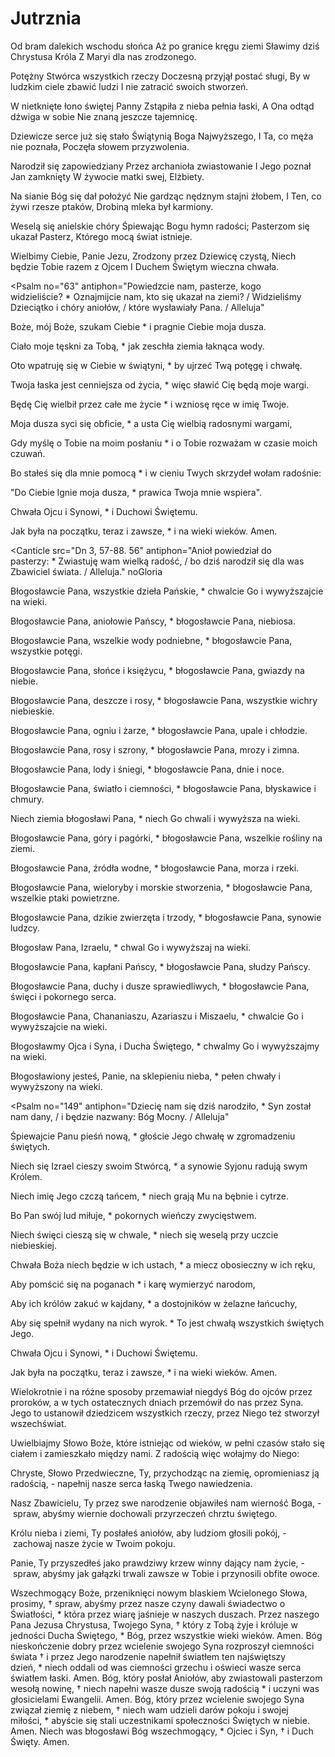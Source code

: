 
# Jutrznia

<Opening />

<Hymn>

Od bram dalekich wschodu słońca
Aż po granice kręgu ziemi
Sławimy dziś Chrystusa Króla
Z Maryi dla nas zrodzonego.

Potężny Stwórca wszystkich rzeczy
Doczesną przyjął postać sługi,
By w ludzkim ciele zbawić ludzi
I nie zatracić swoich stworzeń.

W nietknięte łono świętej Panny
Zstąpiła z nieba pełnia łaski,
A Ona odtąd dźwiga w sobie
Nie znaną jeszcze tajemnicę.

Dziewicze serce już się stało
Świątynią Boga Najwyższego,
I Ta, co męża nie poznała,
Poczęła słowem przyzwolenia.

Narodził się zapowiedziany
Przez archanioła zwiastowanie
I Jego poznał Jan zamknięty
W żywocie matki swej, Elżbiety.

Na sianie Bóg się dał położyć
Nie gardząc nędznym stajni żłobem,
I Ten, co żywi rzesze ptaków,
Drobiną mleka był karmiony.

Weselą się anielskie chóry
Śpiewając Bogu hymn radości;
Pasterzom się ukazał Pasterz,
Którego mocą świat istnieje.

Wielbimy Ciebie, Panie Jezu,
Zrodzony przez Dziewicę czystą,
Niech będzie Tobie razem z Ojcem
I Duchem Świętym wieczna chwała.

</Hymn>

<Psalm
  no="63"
  antiphon="Powiedzcie nam, pasterze, kogo widzieliście? * Oznajmijcie nam, kto się ukazał na ziemi? / Widzieliśmy Dzieciątko i chóry aniołów, / które wysławiały Pana. / Alleluja"
>

Boże, mój Boże, szukam Ciebie \*
i pragnie Ciebie moja dusza.

Ciało moje tęskni za Tobą, \*
jak zeschła ziemia łaknąca wody.

Oto wpatruję się w Ciebie w świątyni, \*
by ujrzeć Twą potęgę i chwałę.

Twoja łaska jest cenniejsza od życia, \*
więc sławić Cię będą moje wargi.

Będę Cię wielbił przez całe me życie \*
i wzniosę ręce w imię Twoje.

Moja dusza syci się obficie, \*
a usta Cię wielbią radosnymi wargami,

Gdy myślę o Tobie na moim posłaniu \*
i o Tobie rozważam w czasie moich czuwań.

Bo stałeś się dla mnie pomocą \*
i w cieniu Twych skrzydeł wołam radośnie:

"Do Ciebie lgnie moja dusza, \*
prawica Twoja mnie wspiera".

Chwała Ojcu i Synowi, \*
i Duchowi Świętemu.

Jak była na początku, teraz i zawsze, \*
i na wieki wieków. Amen.

</Psalm>

<Canticle
  src="Dn 3, 57-88. 56"
  antiphon="Anioł powiedział do pasterzy: * Zwiastuję wam wielką radość, / bo dziś narodził się dla was Zbawiciel świata. / Alleluja."
  noGloria
>

Błogosławcie Pana, wszystkie dzieła Pańskie, \*
chwalcie Go i wywyższajcie na wieki.

Błogosławcie Pana, aniołowie Pańscy, \*
błogosławcie Pana, niebiosa.

Błogosławcie Pana, wszelkie wody podniebne, \*
błogosławcie Pana, wszystkie potęgi.

Błogosławcie Pana, słońce i księżycu, \*
błogosławcie Pana, gwiazdy na niebie.

Błogosławcie Pana, deszcze i rosy, \*
błogosławcie Pana, wszystkie wichry niebieskie.

Błogosławcie Pana, ogniu i żarze, \*
błogosławcie Pana, upale i chłodzie.

Błogosławcie Pana, rosy i szrony, \*
błogosławcie Pana, mrozy i zimna.

Błogosławcie Pana, lody i śniegi, \*
błogosławcie Pana, dnie i noce.

Błogosławcie Pana, światło i ciemności, \*
błogosławcie Pana, błyskawice i chmury.

Niech ziemia błogosławi Pana, \*
niech Go chwali i wywyższa na wieki.

Błogosławcie Pana, góry i pagórki, \*
błogosławcie Pana, wszelkie rośliny na ziemi.

Błogosławcie Pana, źródła wodne, \*
błogosławcie Pana, morza i rzeki.

Błogosławcie Pana, wieloryby i morskie stworzenia, \*
błogosławcie Pana, wszelkie ptaki powietrzne.

Błogosławcie Pana, dzikie zwierzęta i trzody, \*
błogosławcie Pana, synowie ludzcy.

Błogosław Pana, Izraelu, \*
chwal Go i wywyższaj na wieki.

Błogosławcie Pana, kapłani Pańscy, \*
błogosławcie Pana, słudzy Pańscy.

Błogosławcie Pana, duchy i dusze sprawiedliwych, \*
błogosławcie Pana, święci i pokornego serca.

Błogosławcie Pana, Chananiaszu, Azariaszu i Miszaelu, \*
chwalcie Go i wywyższajcie na wieki.

Błogosławmy Ojca i Syna, i Ducha Świętego, \*
chwalmy Go i wywyższajmy na wieki.

Błogosławiony jesteś, Panie, na sklepieniu nieba, \*
pełen chwały i wywyższony na wieki.

</Canticle>

<Psalm
  no="149"
  antiphon="Dziecię nam się dziś narodziło, * Syn został nam dany, / i będzie nazwany: Bóg Mocny. / Alleluja"
>

Śpiewajcie Panu pieśń nową, \*
głoście Jego chwałę w zgromadzeniu świętych.

Niech się Izrael cieszy swoim Stwórcą, \*
a synowie Syjonu radują swym Królem.

Niech imię Jego czczą tańcem, \*
niech grają Mu na bębnie i cytrze.

Bo Pan swój lud miłuje, \*
pokornych wieńczy zwycięstwem.

Niech święci cieszą się w chwale, \*
niech się weselą przy uczcie niebieskiej.

Chwała Boża niech będzie w ich ustach, \*
a miecz obosieczny w ich ręku,

Aby pomścić się na poganach \*
i karę wymierzyć narodom,

Aby ich królów zakuć w kajdany, \*
a dostojników w żelazne łańcuchy,

Aby się spełnił wydany na nich wyrok. \*
To jest chwałą wszystkich świętych Jego.

Chwała Ojcu i Synowi, \*
i Duchowi Świętemu.

Jak była na początku, teraz i zawsze, \*
i na wieki wieków. Amen.

</Psalm>

<Reading src="Hbr 1, 1-2">
  Wielokrotnie i na różne sposoby przemawiał niegdyś Bóg do ojców przez
  proroków, a w tych ostatecznych dniach przemówił do nas przez Syna. Jego to
  ustanowił dziedzicem wszystkich rzeczy, przez Niego też stworzył wszechświat.
</Reading>

<Responsory
  a="Pan okazał swoje zbawienie."
  b="Alleluja, alleluja."
  c="Na oczach narodów objawił sprawiedliwość swoją."
/>

<Benedictus antiphon="Chwała na wysokościach Bogu, * a na ziemi pokój ludziom, których umiłował. / Alleluja." />

<Intercessions response="Głośmy z weselem: Bóg jest między nami.">

Uwielbiajmy Słowo Boże, które istniejąc od wieków, w pełni czasów stało się ciałem i zamieszkało między nami. Z radością więc wołajmy do Niego:

Chryste, Słowo Przedwieczne, Ty, przychodząc na ziemię, opromieniasz ją radością,
- napełnij nasze serca łaską Twego nawiedzenia.

Nasz Zbawicielu, Ty przez swe narodzenie objawiłeś nam wierność Boga,
- spraw, abyśmy wiernie dochowali przyrzeczeń chrztu świętego.

Królu nieba i ziemi, Ty posłałeś aniołów, aby ludziom głosili pokój,
- zachowaj nasze życie w Twoim pokoju.

Panie, Ty przyszedłeś jako prawdziwy krzew winny dający nam życie,
- spraw, abyśmy jak gałązki trwali zawsze w Tobie i przynosili obfite owoce.

</Intercessions>

<Prayer>
  Wszechmogący Boże, przeniknięci nowym blaskiem Wcielonego Słowa,
  prosimy, † spraw, abyśmy przez nasze czyny dawali świadectwo o
  Światłości, * która przez wiarę jaśnieje w naszych duszach. Przez naszego Pana
  Jezusa Chrystusa, Twojego Syna, † który z Tobą żyje i króluje w jedności Ducha
  Świętego, * Bóg, przez wszystkie wieki wieków. Amen.
</Prayer>

<Dismissal>
  <K>
    Bóg nieskończenie dobry przez wcielenie swojego Syna rozproszył ciemności
    świata † i przez Jego narodzenie napełnił światłem ten najświętszy
    dzień, * niech oddali od was ciemności grzechu i oświeci wasze serca
    światłem łaski.
  </K>
  <W>Amen.</W>
  <K>
    Bóg, który posłał Aniołów, aby zwiastowali pasterzom wesołą nowinę, † niech
    napełni wasze dusze swoją radością * i uczyni was głosicielami Ewangelii.
  </K>
  <W>Amen.</W>
  <K>
    Bóg, który przez wcielenie swojego Syna związał ziemię z niebem, † niech wam
    udzieli darów pokoju i swojej miłości, * abyście się stali uczestnikami
    społeczności Świętych w niebie.
  </K>
  <W>Amen.</W>
  <K>Niech was błogosławi Bóg wszechmogący, * Ojciec i Syn, † i Duch Święty.</K>
  <W>Amen.</W>
</Dismissal>

